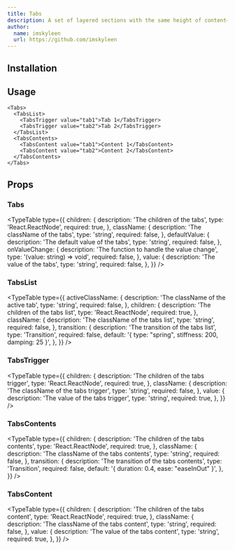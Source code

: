 ```yaml
---
title: Tabs
description: A set of layered sections with the same height of content—known as tab panels—that are displayed one at a time.
author:
  name: imskyleen
  url: https://github.com/imskyleen
---
```


<ComponentPreview name="tabs-demo" />

## Installation

<ComponentInstallation name="tabs" />

## Usage

```tsx
<Tabs>
  <TabsList>
    <TabsTrigger value="tab1">Tab 1</TabsTrigger>
    <TabsTrigger value="tab2">Tab 2</TabsTrigger>
  </TabsList>
  <TabsContents>
    <TabsContent value="tab1">Content 1</TabsContent>
    <TabsContent value="tab2">Content 2</TabsContent>
  </TabsContents>
</Tabs>
```

## Props

### Tabs

<TypeTable
  type={{
    children: {
      description: 'The children of the tabs',
      type: 'React.ReactNode',
      required: true,
    },
    className: {
      description: 'The className of the tabs',
      type: 'string',
      required: false,
    },
    defaultValue: {
      description: 'The default value of the tabs',
      type: 'string',
      required: false,
    },
    onValueChange: {
      description: 'The function to handle the value change',
      type: '(value: string) => void',
      required: false,
    },
    value: {
      description: 'The value of the tabs',
      type: 'string',
      required: false,
    },
  }}
/>

### TabsList

<TypeTable
  type={{
    activeClassName: {
      description: 'The className of the active tab',
      type: 'string',
      required: false,
    },
    children: {
      description: 'The children of the tabs list',
      type: 'React.ReactNode',
      required: true,
    },
    className: {
      description: 'The className of the tabs list',
      type: 'string',
      required: false,
    },
    transition: {
      description: 'The transition of the tabs list',
      type: 'Transition',
      required: false,
      default: '{ type: "spring", stiffness: 200, damping: 25 }',
    },
  }}
/>

### TabsTrigger

<TypeTable
  type={{
    children: {
      description: 'The children of the tabs trigger',
      type: 'React.ReactNode',
      required: true,
    },
    className: {
      description: 'The className of the tabs trigger',
      type: 'string',
      required: false,
    },
    value: {
      description: 'The value of the tabs trigger',
      type: 'string',
      required: true,
    },
  }}
/>

### TabsContents

<TypeTable
  type={{
    children: {
      description: 'The children of the tabs contents',
      type: 'React.ReactNode',
      required: true,
    },
    className: {
      description: 'The className of the tabs contents',
      type: 'string',
      required: false,
    },
    transition: {
      description: 'The transition of the tabs contents',
      type: 'Transition',
      required: false,
      default: '{ duration: 0.4, ease: "easeInOut" }',
    },
  }}
/>

### TabsContent

<TypeTable
  type={{
    children: {
      description: 'The children of the tabs content',
      type: 'React.ReactNode',
      required: true,
    },
    className: {
      description: 'The className of the tabs content',
      type: 'string',
      required: false,
    },
    value: {
      description: 'The value of the tabs content',
      type: 'string',
      required: true,
    },
  }}
/>

